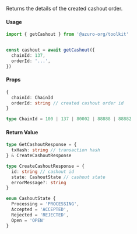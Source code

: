 Returns the details of the created cashout order.

#### Usage

```ts
import { getCashout } from '@azuro-org/toolkit'


const cashout = await getCashout({
  chainId: 137,
  orderId: '...',
})
```

#### Props

```ts
{
  chainId: ChainId
  orderId: string // created cashout order id
}
```

```ts
type ChainId = 100 | 137 | 80002 | 88888 | 88882
```

#### Return Value

```ts
type GetCashoutResponse = {
  txHash: string // transaction hash
} & CreateCashoutResponse

type CreateCashoutResponse = {
  id: string // cashout id
  state: CashoutState // cashout state
  errorMessage?: string
}

enum CashoutState {
  Processing = 'PROCESSING',
  Accepted = 'ACCEPTED',
  Rejected = 'REJECTED',
  Open = 'OPEN'
}
```
